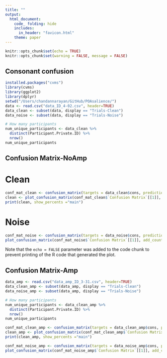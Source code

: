 ```yaml
---
title: ""
output: 
  html_document:
    code_ folding: hide
    includes:
      in_header: "favicon.html"
    theme: paper
---
```


```r
knitr::opts_chunk$set(echo = TRUE)
knitr::opts_chunk$set(warning = FALSE, message = FALSE)
```

## Consonant confusion


```r
installed.packages("cvms")
library(cvms)
library(ggplot2)
library(dplyr)
setwd("/Users/chandannarayan/GitHub/POAsalience/")
data <- read.csv("data_ID_4-02.csv", header=TRUE)
data_clean <- subset(data, display == "Trials-Clean")
data_noise <- subset(data, display == "Trials-Noise")

# How many participants
num_unique_participants <- data_clean %>%
  distinct(Participant.Private.ID) %>%
  nrow()
num_unique_participants
```

## Confusion Matrix-NoAmp

# Clean

```r
conf_mat_clean <- confusion_matrix(targets = data_clean$cons, predictions = data_clean$Response)
clean <- plot_confusion_matrix(conf_mat_clean$`Confusion Matrix`[[1]], add_counts = FALSE, add_row_percentages = FALSE, add_col_percentages = FALSE) + ggplot2::labs(x = "Signal", y = "Response")
print(clean, show_percents ="main")

```

# Noise
```r
conf_mat_noise <- confusion_matrix(targets = data_noise$cons, predictions = data_noise$Response)
plot_confusion_matrix(conf_mat_noise$`Confusion Matrix`[[1]], add_counts = FALSE, add_row_percentages = FALSE, add_col_percentages = FALSE, palette = "Oranges") + ggplot2::labs(x = "Signal", y = "Response")
```

Note that the `echo = FALSE` parameter was added to the code chunk to prevent printing of the R code that generated the plot.

## Confusion Matrix-Amp

```r
data_amp <- read.csv("data_amp_ID_3-31.csv", header=TRUE)
data_clean_amp <- subset(data_amp, display == "Trials-Clean")
data_noise_amp <- subset(data_amp, display == "Trials-Noise")

# How many participants
num_unique_participants <- data_clean_amp %>%
  distinct(Participant.Private.ID) %>%
  nrow()
num_unique_participants
```

```r
conf_mat_clean_amp <- confusion_matrix(targets = data_clean_amp$cons, predictions = data_clean_amp$Response)
clean_amp <- plot_confusion_matrix(conf_mat_clean_amp$`Confusion Matrix`[[1]], add_counts = FALSE, add_row_percentages = FALSE, add_col_percentages = FALSE) + ggplot2::labs(x = "Signal", y = "Response")
print(clean_amp, show_percents ="main")

```

```r
conf_mat_noise_amp <- confusion_matrix(targets = data_noise_amp$cons, predictions = data_noise_amp$Response)
plot_confusion_matrix(conf_mat_noise_amp$`Confusion Matrix`[[1]], add_counts = FALSE, add_row_percentages = FALSE, add_col_percentages = FALSE, palette = "Oranges") + ggplot2::labs(x = "Signal", y = "Response")
```
